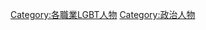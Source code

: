 {{Commonscat|LGBT politicians}}

[[Category:各職業LGBT人物|Category:各職業LGBT人物]]
[[Category:政治人物|Category:政治人物]]